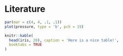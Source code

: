 # Literature {#literature}



```r
par(mar = c(4, 4, .1, .1))
plot(pressure, type = 'b', pch = 19)
```



```r
knitr::kable(
  head(iris, 20), caption = 'Here is a nice table!',
  booktabs = TRUE
)
```

